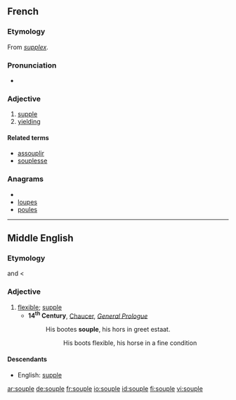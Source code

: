 ==French==

===Etymology===
From {{etyl|la|fr}} ''[[supplex]]''.

===Pronunciation===
* {{audio|Fr-souple.ogg|Audio}}

===Adjective===
{{fr-adj-mf}}

# [[supple]]
# [[yielding]]

====Related terms====
* [[assouplir]]
* [[souplesse]]

===Anagrams===
* {{alphagram|elopsu}}
* [[loupes#French|loupes]]
* [[poules#French|poules]]

----

==Middle English==

===Etymology===
{{etyl|fro|enm}} {{term|sople|lang=fro}} and {{etyl|xno|enm}} {{term|suple|lang=xno}} < {{etyl|la|enm}} {{term|supplex|lang=la}}

===Adjective===
{{enm-adj}}

# [[flexible]]; [[supple]]
#*'''14<sup>th</sup> Century''', [[w:Geoffrey Chaucer|Chaucer]], ''[[s:The Canterbury Tales/General Prologue|General Prologue]]''
#*:His bootes '''souple''', his hors in greet estaat.
#*::His boots flexible, his horse in a fine condition

====Descendants====
* English: [[supple]]


[[ar:souple]]
[[de:souple]]
[[fr:souple]]
[[io:souple]]
[[id:souple]]
[[fi:souple]]
[[vi:souple]]